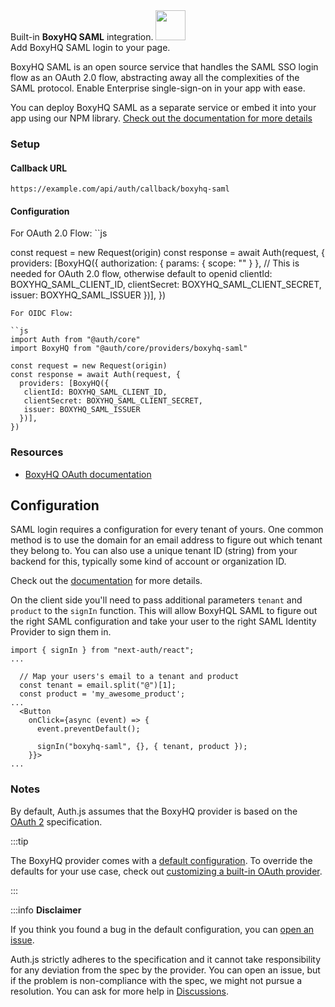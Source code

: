 <div
  style={{
    backgroundColor: "#000",
    display: "flex",
    justifyContent: "space-between",
    color: "#fff",
    padding: 16,
  }}
>
  <span>
    Built-in <b>BoxyHQ SAML</b> integration.
  </span>
  <a href="https://boxyhq.com/">
    <img
      style={{ display: "block" }}
      src="/img/providers/boxyhq-saml.svg"
      height="48"
      width="48"
    />
  </a>
</div>
Add BoxyHQ SAML login to your page.

BoxyHQ SAML is an open source service that handles the SAML SSO login flow as an OAuth 2.0 flow, abstracting away all the complexities of the SAML protocol. Enable Enterprise single-sign-on in your app with ease.

You can deploy BoxyHQ SAML as a separate service or embed it into your app using our NPM library. [Check out the documentation for more details](https://boxyhq.com/docs/jackson/deploy)

### Setup

#### Callback URL

```
https://example.com/api/auth/callback/boxyhq-saml
```

#### Configuration

For OAuth 2.0 Flow:
``js

const request = new Request(origin)
const response = await Auth(request, {
providers: [BoxyHQ({
authorization: { params: { scope: "" } }, // This is needed for OAuth 2.0 flow, otherwise default to openid
clientId: BOXYHQ_SAML_CLIENT_ID,
clientSecret: BOXYHQ_SAML_CLIENT_SECRET,
issuer: BOXYHQ_SAML_ISSUER
})],
})

```
For OIDC Flow:

``js
import Auth from "@auth/core"
import BoxyHQ from "@auth/core/providers/boxyhq-saml"

const request = new Request(origin)
const response = await Auth(request, {
  providers: [BoxyHQ({
   clientId: BOXYHQ_SAML_CLIENT_ID,
   clientSecret: BOXYHQ_SAML_CLIENT_SECRET,
   issuer: BOXYHQ_SAML_ISSUER
  })],
})
```

### Resources

- [BoxyHQ OAuth documentation](https://example.com)

## Configuration

SAML login requires a configuration for every tenant of yours. One common method is to use the domain for an email address to figure out which tenant they belong to. You can also use a unique tenant ID (string) from your backend for this, typically some kind of account or organization ID.

Check out the [documentation](https://boxyhq.com/docs/jackson/saml-flow#2-saml-config-api) for more details.

On the client side you'll need to pass additional parameters `tenant` and `product` to the `signIn` function. This will allow BoxyHQL SAML to figure out the right SAML configuration and take your user to the right SAML Identity Provider to sign them in.

```tsx
import { signIn } from "next-auth/react";
...

  // Map your users's email to a tenant and product
  const tenant = email.split("@")[1];
  const product = 'my_awesome_product';
...
  <Button
    onClick={async (event) => {
      event.preventDefault();

      signIn("boxyhq-saml", {}, { tenant, product });
    }}>
...
```

### Notes

By default, Auth.js assumes that the BoxyHQ provider is
based on the [OAuth 2](https://www.rfc-editor.org/rfc/rfc6749.html) specification.

:::tip

The BoxyHQ provider comes with a [default configuration](https://github.com/nextauthjs/next-auth/blob/main/packages/core/src/providers/boxyhq-saml.ts).
To override the defaults for your use case, check out [customizing a built-in OAuth provider](https://authjs.dev/guides/providers/custom-provider#override-default-options).

:::

:::info **Disclaimer**

If you think you found a bug in the default configuration, you can [open an issue](https://authjs.dev/new/provider-issue).

Auth.js strictly adheres to the specification and it cannot take responsibility for any deviation from
the spec by the provider. You can open an issue, but if the problem is non-compliance with the spec,
we might not pursue a resolution. You can ask for more help in [Discussions](https://authjs.dev/new/github-discussions).
